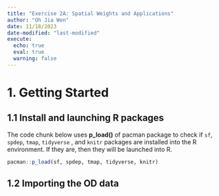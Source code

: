 ```yaml
---
title: "Exercise 2A: Spatial Weights and Applications"
author: "Oh Jia Wen"
date: 11/18/2023
date-modified: "last-modified"
execute: 
  echo: true
  eval: true
  warning: false
---
```


# 1. Getting Started

## 1.1 Install and launching R packages

The code chunk below uses **p_load()** of pacman package to check if `sf`, `spdep`, `tmap`, `tidyverse` , and `knitr` packages are installed into the R environment. If they are, then they will be launched into R.

```r
pacman::p_load(sf, spdep, tmap, tidyverse, knitr)
```

## 1.2 Importing the OD data
